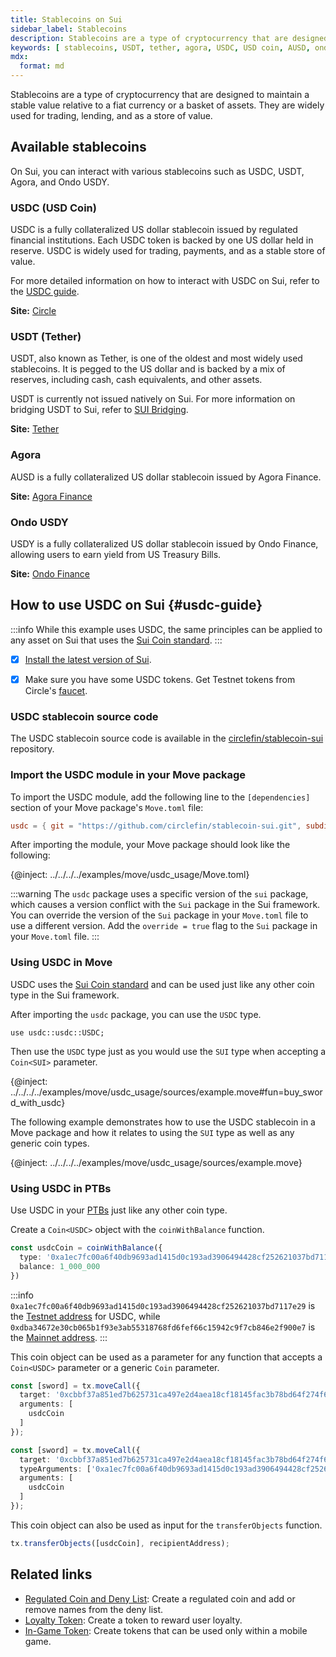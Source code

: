 ```yaml
---
title: Stablecoins on Sui
sidebar_label: Stablecoins
description: Stablecoins are a type of cryptocurrency that are designed to maintain a stable value relative to a fiat currency or a basket of assets. 
keywords: [ stablecoins, USDT, tether, agora, USDC, USD coin, AUSD, ondo USDY, USDY, using stablecoins, stablecoins in ptbs, ptbs, programmable transaction blocks, stablecoins in programmable transaction blocks ]
mdx:
  format: md
---
```


Stablecoins are a type of cryptocurrency that are designed to maintain a stable value relative to a fiat currency or a basket of assets. They are widely used for trading, lending, and as a store of value. 

## Available stablecoins

On Sui, you can interact with various stablecoins such as USDC, USDT, Agora, and Ondo USDY.

### USDC (USD Coin)

USDC is a fully collateralized US dollar stablecoin issued by regulated financial institutions. Each USDC token is backed by one US dollar held in reserve. USDC is widely used for trading, payments, and as a stable store of value.

For more detailed information on how to interact with USDC on Sui, refer to the [USDC guide](#usdc-guide).

**Site:** [Circle](https://www.circle.com/en/usdc)

### USDT (Tether)

USDT, also known as Tether, is one of the oldest and most widely used stablecoins. It is pegged to the US dollar and is backed by a mix of reserves, including cash, cash equivalents, and other assets.

USDT is currently not issued natively on Sui. For more information on bridging USDT to Sui, refer to [SUI Bridging](../../concepts/tokenomics/sui-bridging.mdx).

**Site:** [Tether](https://tether.to/)

### Agora

AUSD is a fully collateralized US dollar stablecoin issued by Agora Finance.

**Site:** [Agora Finance](https://www.agora.finance/)

### Ondo USDY
USDY is a fully collateralized US dollar stablecoin issued by Ondo Finance, allowing users to earn yield from US Treasury Bills.

**Site:** [Ondo Finance](https://ondo.finance/)

## How to use USDC on Sui {#usdc-guide}

:::info
While this example uses USDC, the same principles can be applied to any asset on Sui that uses the [Sui Coin standard](../../standards/coin.mdx).
:::


<Tabs className="tabsHeadingCentered--small--small">
<TabItem value="prereq" label="Prerequisites">

- [x] [Install the latest version of Sui](/guides/developer/getting-started/sui-install).

- [x] Make sure you have some USDC tokens. Get Testnet tokens from Circle's [faucet](https://faucet.circle.com/).

</TabItem>
</Tabs>

### USDC stablecoin source code

The USDC stablecoin source code is available in the [circlefin/stablecoin-sui](https://github.com/circlefin/stablecoin-sui/blob/master/packages/usdc/sources/usdc.move) repository.

### Import the USDC module in your Move package

To import the USDC module, add the following line to the `[dependencies]` section of your Move package's `Move.toml` file:

```toml
usdc = { git = "https://github.com/circlefin/stablecoin-sui.git", subdir = "packages/usdc", rev = "master" }
```

After importing the module, your Move package should look like the following:

{@inject: ../../../../examples/move/usdc_usage/Move.toml}

:::warning
The `usdc` package uses a specific version of the `sui` package, which causes a version conflict with the `Sui` package in the Sui framework. You can override the version of the `Sui` package in your `Move.toml` file to use a different version. Add the `override = true` flag to the `Sui` package in your `Move.toml` file.
:::

### Using USDC in Move

USDC uses the [Sui Coin standard](../../standards/coin.mdx) and can be used just like any other coin type in the Sui framework.

After importing the `usdc` package, you can use the `USDC` type.

```move
use usdc::usdc::USDC;
```

Then use the `USDC` type just as you would use the `SUI` type when accepting a `Coin<SUI>` parameter.

{@inject: ../../../../examples/move/usdc_usage/sources/example.move#fun=buy_sword_with_usdc}

The following example demonstrates how to use the USDC stablecoin in a Move package and how it relates to using the `SUI` type as well as any generic coin types.

{@inject: ../../../../examples/move/usdc_usage/sources/example.move}

### Using USDC in PTBs

Use USDC in your [PTBs](/guides/developer/sui-101/building-ptb) just like any other coin type.

Create a `Coin<USDC>` object with the `coinWithBalance` function.

```typescript
const usdcCoin = coinWithBalance({
  type: '0xa1ec7fc00a6f40db9693ad1415d0c193ad3906494428cf252621037bd7117e29::usdc::USDC',
  balance: 1_000_000
})
```

:::info
`0xa1ec7fc00a6f40db9693ad1415d0c193ad3906494428cf252621037bd7117e29` is the [Testnet address](https://suiscan.xyz/testnet/coin/0xa1ec7fc00a6f40db9693ad1415d0c193ad3906494428cf252621037bd7117e29::usdc::USDC) for USDC, while `0xdba34672e30cb065b1f93e3ab55318768fd6fef66c15942c9f7cb846e2f900e7` is the [Mainnet address](https://suiscan.xyz/coin/0xdba34672e30cb065b1f93e3ab55318768fd6fef66c15942c9f7cb846e2f900e7::usdc::USDC).
:::

This coin object can be used as a parameter for any function that accepts a `Coin<USDC>` parameter or a generic `Coin` parameter.

```typescript
const [sword] = tx.moveCall({
  target: '0xcbbf37a851ed7b625731ca497e2d4aea18cf18145fac3b78bd64f274f6a09d30::usdc_usage::buy_sword_with_usdc', 
  arguments: [
    usdcCoin
  ]
});
```

```typescript
const [sword] = tx.moveCall({
  target: '0xcbbf37a851ed7b625731ca497e2d4aea18cf18145fac3b78bd64f274f6a09d30::usdc_usage::buy_sword_with_arbitrary_coin', 
  typeArguments: ['0xa1ec7fc00a6f40db9693ad1415d0c193ad3906494428cf252621037bd7117e29::usdc::USDC'],
  arguments: [
    usdcCoin
  ]
});
```

This coin object can also be used as input for the `transferObjects` function.

```typescript
tx.transferObjects([usdcCoin], recipientAddress);
```

## Related links

- [Regulated Coin and Deny List](./coin/regulated.mdx): Create a regulated coin and add or remove names from the deny list.
- [Loyalty Token](./coin/loyalty.mdx): Create a token to reward user loyalty.
- [In-Game Token](./coin/in-game-token.mdx): Create tokens that can be used only within a mobile game.